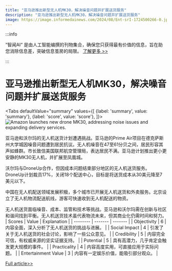 ```yaml
---
title: "亚马逊推出新型无人机MK30，解决噪音问题并扩展送货服务"
description: "亚马逊推出新型无人机MK30，解决噪音问题并扩展送货服务"
image: https://image.informedainews.com/2024/08/Ent-srI-1724500266-0.jpg
---
```



:::info

“智闻AI“ 是由人工智能编撰的刊物集合，确保您只获得最有价值的信息，旨在助您消除信息差，突破信息茧房的局限。  [了解更多 >>](/)

:::

# 亚马逊推出新型无人机MK30，解决噪音问题并扩展送货服务


<Tabs
	defaultValue="summary"
	values={[
	{label: 'summary', value: 'summary'},
	{label: 'score', value: 'score'},
]}>
<TabItem value="summary">
<img
  src="https://image.informedainews.com/2024/08/Ent-srI-1724500266-0.jpg"
  alt="Amazon launches new drone MK30, addressing noise issues and expanding delivery services."
/>



亚马逊和沃尔玛的无人机送货计划遭遇挑战。亚马逊的Prime Air项目在德克萨斯州大学城因噪音问题遭到居民抗议。无人机噪音在47至61分贝之间，居民形容其声如蜂群。市长致信美国联邦航空管理局，表达居民不满。亚马逊计划推出更小更安静的MK30无人机，并扩展至凤凰城。

沃尔玛与DroneUp合作，但因成本问题结束部分地区的无人机送货服务。DroneUp计划裁员17%，关闭18个配送中心，目标是将送货成本从30美元降至7美元以下。

中国在无人机配送领域发展积极，多个城市已开展无人机送货和外卖服务。北京设立了无人机物流配送航线，游客可快速收到无人机配送的物资。

无人机送货面临噪音、成本、监管和技术等挑战。亚马逊和沃尔玛需在创新与社区和谐间找到平衡。无人机送货技术虽代表物流未来，但其商业化仍需时间和努力。
</TabItem>
<TabItem value="score">
	| Scores     | Value   | Explanation |
	| -------- | ------- | ------- |
	| Objectivity  | 6    | 内容全面，深入分析了无人机送货的挑战与进展。    |
	| Social Impact | 4     | 引发了关于无人机送货的社会讨论，影响了一些公众意见。    |
	| Credibility    | 5    | 内容完全可信，有权威来源的坚实证据支持。    |
	| Potential    | 5    | 具有高潜力，几乎肯定会触发更大规模的事件。    |
	| Practicality    | 4    | 内容高度实用，可直接应用于实际问题。    |
	| Entertainment Value    | 3    | 内容有一定娱乐价值，能吸引部分观众。    |
</TabItem>
</Tabs>

[Full article>>](https://www.mittrchina.com/news/detail/13680)
